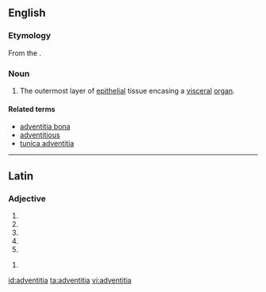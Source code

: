 ==English==

===Etymology===

From the {{etyl|la|en}} {{term|lang=la|adventitius||extraneous}}.

===Noun===
{{en-noun|-}}
{{wikipedia}}

# {{context|anatomy|histology}} The outermost layer of [[epithelial]] tissue encasing a [[visceral]] [[organ]].

====Related terms====
* [[adventitia bona]]
* [[adventitious]]
* [[tunica adventitia]]

----

==Latin==

===Adjective===
{{la-adj-form|adventītia}}

# {{inflection of|adventitius|adventītius|nom|f|s|lang=la}}
# {{inflection of|adventitius|adventītius|nom|n|p|lang=la}}
# {{inflection of|adventitius|adventītius|acc|n|p|lang=la}}
# {{inflection of|adventitius|adventītius|voc|f|s|lang=la}}
# {{inflection of|adventitius|adventītius|voc|n|p|lang=la}}

{{la-adj-form|adventītiā}}

# {{inflection of|adventitius|adventītius|abl|f|s|lang=la}}

[[id:adventitia]]
[[ta:adventitia]]
[[vi:adventitia]]